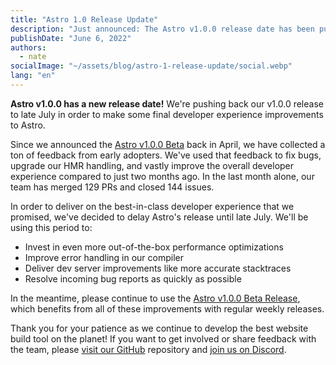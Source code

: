 ```yaml
---
title: "Astro 1.0 Release Update"
description: "Just announced: The Astro v1.0.0 release date has been pushed back to late July."
publishDate: "June 6, 2022"
authors:
  - nate
socialImage: "~/assets/blog/astro-1-release-update/social.webp"
lang: "en"
---
```


**Astro v1.0.0 has a new release date!** We're pushing back our v1.0.0 release to late July in order to make some final developer experience improvements to Astro.

Since we announced the [Astro v1.0.0 Beta](https://astro.build/blog/astro-1-beta-release/) back in April, we have collected a ton of feedback from early adopters. We've used that feedback to fix bugs, upgrade our HMR handling, and vastly improve the overall developer experience compared to just two months ago. In the last month alone, our team has merged 129 PRs and closed 144 issues.

In order to deliver on the best-in-class developer experience that we promised, we've decided to delay Astro's release until late July. We'll be using this period to:

- Invest in even more out-of-the-box performance optimizations
- Improve error handling in our compiler
- Deliver dev server improvements like more accurate stacktraces
- Resolve incoming bug reports as quickly as possible

In the meantime, please continue to use the [Astro v1.0.0 Beta Release](https://docs.astro.build/en/getting-started/), which benefits from all of these improvements with regular weekly releases.

Thank you for your patience as we continue to develop the best website build tool on the planet! If you want to get involved or share feedback with the team, please [visit our GitHub](https://github.com/withastro/astro) repository and [join us on Discord](https://astro.build/chat).
